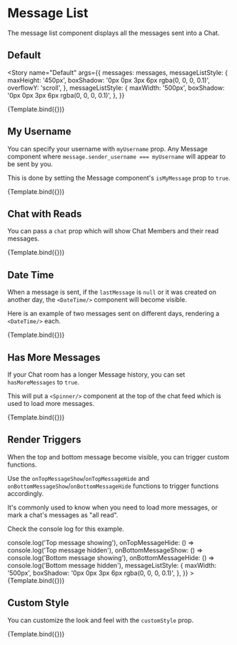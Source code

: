 


<Meta title="ChatEngine/ChatFeed/MessageList" component={MessageList} />


# Message List

The message list component displays all the messages sent into a Chat.

## Default

<Story
  name="Default"
  args={{
    messages: messages,
    messageListStyle: {
      maxHeight: '450px',
      boxShadow: '0px 0px 3px 6px rgba(0, 0, 0, 0.1)',
      overflowY: 'scroll',
    },
    messageListStyle: {
      maxWidth: '500px',
      boxShadow: '0px 0px 3px 6px rgba(0, 0, 0, 0.1)',
    },
  }}
>
  {Template.bind({})}
</Story>

<ArgsTable story="Default" />

## My Username

You can specify your username with `myUsername` prop. Any Message component where `message.sender_username === myUsername` will appear to be sent by you.

This is done by setting the Message component's `isMyMessage` prop to `true`.

<Canvas>
  <Story
    name="My Username"
    args={{
      messages: messages,
      myUsername: 'bob_baker',
      messageListStyle: {
        maxWidth: '500px',
        boxShadow: '0px 0px 3px 6px rgba(0, 0, 0, 0.1)',
      },
    }}
  >
    {Template.bind({})}
  </Story>
</Canvas>

## Chat with Reads

You can pass a `chat` prop which will show Chat Members and their read messages.

<Canvas>
  <Story
    name="Chat with Reads"
    args={{
      messages: messages,
      myUsername: 'bob_baker',
      chat: directMessageChat,
      messageListStyle: {
        maxWidth: '500px',
        boxShadow: '0px 0px 3px 6px rgba(0, 0, 0, 0.1)',
      },
    }}
  >
    {Template.bind({})}
  </Story>
</Canvas>

## Date Time

When a message is sent, if the `lastMessage` is `null` or it was created on another day, the `<DateTime/>` component will become visible.

Here is an example of two messages sent on different days, rendering a `<DateTime/>` each.

<Canvas>
  <Story
    name="Date Time"
    args={{
      messages: messages,
      messageListStyle: {
        maxWidth: '500px',
        boxShadow: '0px 0px 3px 6px rgba(0, 0, 0, 0.1)',
      },
    }}
  >
    {Template.bind({})}
  </Story>
</Canvas>

## Has More Messages

If your Chat room has a longer Message history, you can set `hasMoreMessages` to `true`.

This will put a `<Spinner/>` component at the top of the chat feed which is used to load more messages.

<Canvas>
  <Story
    name="Has More Messages"
    args={{
      messages: messages,
      hasMoreMessages: true,
      messageListStyle: {
        maxWidth: '500px',
        boxShadow: '0px 0px 3px 6px rgba(0, 0, 0, 0.1)',
      },
    }}
  >
    {Template.bind({})}
  </Story>
</Canvas>

## Render Triggers

When the top and bottom message become visible, you can trigger custom functions.

Use the `onTopMessageShow`/`onTopMessageHide` and `onBottomMessageShow`/`onBottomMessageHide` functions to trigger functions accordingly.

It's commonly used to know when you need to load more messages, or mark a chat's messages as "all read".

Check the console log for this example.

<Canvas>
  <Story
    name="Render Triggers"
    args={{
      messages: messages,
      onTopMessageShow: () => console.log('Top message showing'),
      onTopMessageHide: () => console.log('Top message hidden'),
      onBottomMessageShow: () => console.log('Bottom message showing'),
      onBottomMessageHide: () => console.log('Bottom message hidden'),
      messageListStyle: {
        maxWidth: '500px',
        boxShadow: '0px 0px 3px 6px rgba(0, 0, 0, 0.1)',
      },
    }}
  >
    {Template.bind({})}
  </Story>
</Canvas>

## Custom Style

You can customize the look and feel with the `customStyle` prop.

<Canvas>
  <Story
    name="Custom Style"
    args={{
      messages: messages,
      messageListStyle: {
        maxWidth: '500px',
        boxShadow: '0px 0px 3px 6px rgba(0, 0, 0, 0.1)',
        border: '2px solid red',
      },
      messageStyle: { border: '2px solid blue' },
    }}
  >
    {Template.bind({})}
  </Story>
</Canvas>
